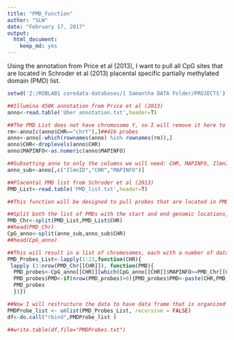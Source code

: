 ```yaml
---
title: "PMD_Function"
author: "SLW"
date: "February 17, 2017"
output: 
  html_document: 
    keep_md: yes
---
```

Using the annotation from Price et al (2013), I want to pull all CpG sites that are located in Schroder et al (2013) placental specific partially methylated domain (PMD) list.

```r
setwd('Z:/ROBLAB1 coredata-databases/1 Samantha DATA Folder/PROJECTS')

##Illumina 450K annotation from Price et al (2013)
anno<-read.table('Uber annotation.txt',header=T)

##The PMD List does not have chromosome Y, so I will remove it here to avoid having the chromosome factor having differing levels between the annotation and the PMD list
rm<-anno[c(anno$CHR=="chrY"),]##416 probes
anno<-anno[-which(rownames(anno) %in% rownames(rm)),]
anno$CHR<-droplevels(anno$CHR)
anno$MAPINFO<-as.numeric(anno$MAPINFO)

##Subsetting anno to only the columns we will need: CHR, MAPINFO, IlmnID
anno_sub<-anno[,c("IlmnID","CHR","MAPINFO")]

##Placental PMD list from Schroder et al (2013)
PMD_List<-read.table('PMD_list.txt',header=T)
```

```r
##This function will be designed to pull probes that are located in PMD based on the Schroder et al (2013) list. This should also work on the EPIC array

##Split both the list of PMDs with the start and end genomic locations, and the Illumina probe annotation by chromosome
PMD_Chr<-split(PMD_List,PMD_List$CHR)
##head(PMD_Chr)
CpG_anno<-split(anno_sub,anno_sub$CHR)
##head(CpG_anno)

##This will result in a list of chromosomes, each with a number of dataframes for each PMD and the probes in that PMD
PMD_Probes_List<-lapply(1:23,function(CHR){
 lapply (1:nrow(PMD_Chr[[CHR]]), function(PMD){
  PMD_probes<-CpG_anno[[CHR]][which(CpG_anno[[CHR]]$MAPINFO>=PMD_Chr[[CHR]]$Start[PMD] & CpG_anno[[CHR]]$MAPINFO<=PMD_Chr[[CHR]]$End[PMD]),]
  PMD_probes$PMD<-if(nrow(PMD_probes)>0){PMD_probes$PMD<-paste(CHR,PMD_Chr[[CHR]]$Start[PMD],PMD_Chr[[CHR]]$End[PMD])}else{}
  PMD_probes
  })})

##Now I will restructure the data to have data frame that is organized by chromosome with the PMD and probes present in each PMD
PMDProbe_list <- unlist(PMD_Probes_List, recursive = FALSE)
df<-do.call("rbind",PMDProbe_list )

##write.table(df,file="PMDProbes.txt")
```

